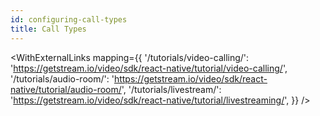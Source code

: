 ```yaml
---
id: configuring-call-types
title: Call Types
---
```



<CallTypesPage />

<WithExternalLinks
  mapping={{
    '/tutorials/video-calling/':
      'https://getstream.io/video/sdk/react-native/tutorial/video-calling/',
    '/tutorials/audio-room/':
      'https://getstream.io/video/sdk/react-native/tutorial/audio-room/',
    '/tutorials/livestream/':
      'https://getstream.io/video/sdk/react-native/tutorial/livestreaming/',
  }}
/>
